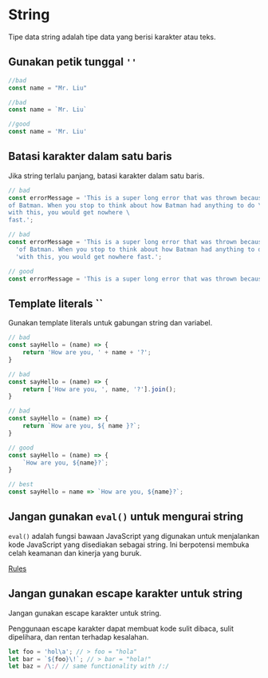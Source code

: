 # String


<Callout type='info' emoji="💡">
  Tipe data string adalah tipe data yang berisi karakter atau teks.
</Callout>

## Gunakan petik tunggal `''`

```js filename="string.js"
//bad
const name = "Mr. Liu"

//bad
const name = `Mr. Liu`

//good
const name = 'Mr. Liu'
```

## Batasi karakter dalam satu baris

<Callout type='info' emoji="💡">
    Jika string terlalu panjang, batasi karakter dalam satu baris.
</Callout>

```js filename="string.js"
// bad
const errorMessage = 'This is a super long error that was thrown because \
of Batman. When you stop to think about how Batman had anything to do \
with this, you would get nowhere \
fast.';

// bad
const errorMessage = 'This is a super long error that was thrown because ' +
  'of Batman. When you stop to think about how Batman had anything to do ' +
  'with this, you would get nowhere fast.';

// good
const errorMessage = 'This is a super long error that was thrown because of Batman. When you stop to think about how Batman had anything to do with this, you would get nowhere fast.';
```

## Template literals ``

<Callout type='info' emoji="💡">
    Gunakan template literals untuk gabungan string dan variabel.
</Callout>

```js filename="string.js"
// bad
const sayHello = (name) => {
    return 'How are you, ' + name + '?';
}

// bad
const sayHello = (name) => {
    return ['How are you, ', name, '?'].join();
}

// bad
const sayHello = (name) => {
    return `How are you, ${ name }?`;
}

// good
const sayHello = (name) => {
    `How are you, ${name}?`;
}

// best
const sayHello = name => `How are you, ${name}?`;
```

## Jangan gunakan `eval()` untuk mengurai string

`eval()` adalah fungsi bawaan JavaScript yang digunakan untuk menjalankan kode JavaScript yang disediakan sebagai string. Ini berpotensi membuka celah keamanan dan kinerja yang buruk.

[Rules](https://eslint.org/docs/rules/no-eval)

## Jangan gunakan escape karakter untuk string

<Callout type='info' emoji="💡">
    Jangan gunakan escape karakter untuk string.
</Callout>

Penggunaan escape karakter dapat membuat kode sulit dibaca, sulit dipelihara, dan rentan terhadap kesalahan.

```js filename="string.js"
let foo = 'hol\a'; // > foo = "hola"
let bar = `${foo}\!`; // > bar = "hola!"
let baz = /\:/ // same functionality with /:/
```